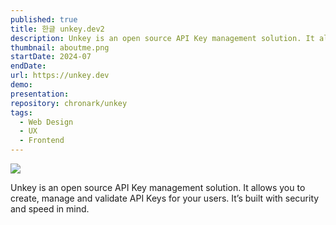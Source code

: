 ```yaml
---
published: true
title: 한글 unkey.dev2
description: Unkey is an open source API Key management solution. It allows you to create, manage and validate API Keys for your users. It’s built with security and speed in mind.
thumbnail: aboutme.png
startDate: 2024-07
endDate: 
url: https://unkey.dev
demo: 
presentation: 
repository: chronark/unkey
tags:
  - Web Design
  - UX
  - Frontend
---
```



[![](https://unkey.dev/images/landing/app.png)](https://unkey.dev)

Unkey is an open source API Key management solution. It allows you to create, manage and validate API Keys for your users. It’s built with security and speed in mind.
